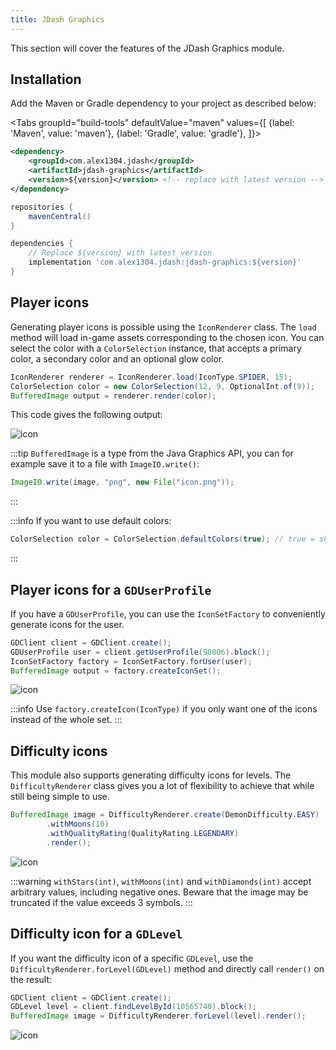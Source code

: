 ```yaml
---
title: JDash Graphics
---
```




This section will cover the features of the JDash Graphics module.

## Installation

Add the Maven or Gradle dependency to your project as described below:

<Tabs
    groupId="build-tools"
    defaultValue="maven"
    values={[
        {label: 'Maven', value: 'maven'},
        {label: 'Gradle', value: 'gradle'},
    ]}>
<TabItem value="maven">

```xml
<dependency>
    <groupId>com.alex1304.jdash</groupId>
    <artifactId>jdash-graphics</artifactId>
    <version>${version}</version> <!-- replace with latest version -->
</dependency>
```

</TabItem>
<TabItem value="gradle">

```groovy
repositories {
    mavenCentral()
}

dependencies {
    // Replace ${version} with latest version
    implementation 'com.alex1304.jdash:jdash-graphics:${version}'
}
```

</TabItem>
</Tabs>

## Player icons

Generating player icons is possible using the `IconRenderer` class. The `load` method will load in-game assets corresponding to the chosen icon. You can select the color with a `ColorSelection` instance, that accepts a primary color, a secondary color and an optional glow color.

```java
IconRenderer renderer = IconRenderer.load(IconType.SPIDER, 15);
ColorSelection color = new ColorSelection(12, 9, OptionalInt.of(9));
BufferedImage output = renderer.render(color);
```

This code gives the following output:

![icon](./assets/spider-15.png)

:::tip
`BufferedImage` is a type from the Java Graphics API, you can for example save it to a file with `ImageIO.write()`:
```java
ImageIO.write(image, "png", new File("icon.png"));
```
:::

:::info
If you want to use default colors:
```java
ColorSelection color = ColorSelection.defaultColors(true); // true = show glow
```
:::

## Player icons for a `GDUserProfile`

If you have a `GDUserProfile`, you can use the `IconSetFactory` to conveniently generate icons for the user.

```java
GDClient client = GDClient.create();
GDUserProfile user = client.getUserProfile(98006).block();
IconSetFactory factory = IconSetFactory.forUser(user);
BufferedImage output = factory.createIconSet();
```

![icon](./assets/iconSet.png)

:::info
Use `factory.createIcon(IconType)` if you only want one of the icons instead of the whole set.
:::

## Difficulty icons

This module also supports generating difficulty icons for levels. The `DifficultyRenderer` class gives you a lot of flexibility to achieve that while still being simple to use.

```java
BufferedImage image = DifficultyRenderer.create(DemonDifficulty.EASY)
        .withMoons(10)
        .withQualityRating(QualityRating.LEGENDARY)
        .render();
```

![icon](./assets/demon-easy-10-stars-legendary.png)

:::warning
`withStars(int)`, `withMoons(int)` and `withDiamonds(int)` accept arbitrary values, including negative ones. Beware that the image may be truncated if the value exceeds 3 symbols.
:::

## Difficulty icon for a `GDLevel`

If you want the difficulty icon of a specific `GDLevel`, use the `DifficultyRenderer.forLevel(GDLevel)` method and directly call `render()` on the result:

```java
GDClient client = GDClient.create();
GDLevel level = client.findLevelById(10565740).block();
BufferedImage image = DifficultyRenderer.forLevel(level).render();
```
![icon](./assets/level.png)
